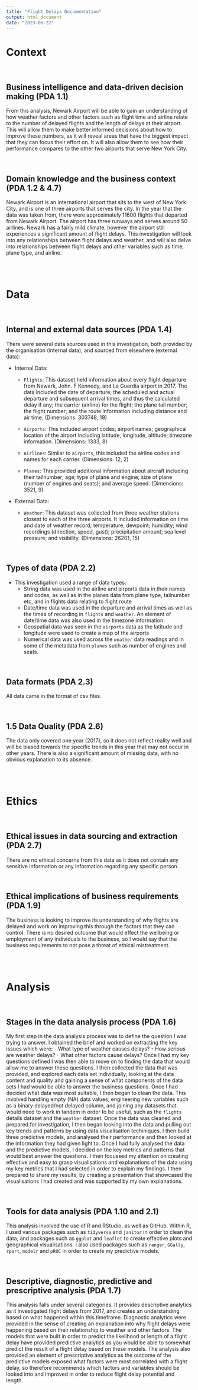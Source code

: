 ```yaml
---
title: "Flight Delays Documentation"
output: html_document
date: "2023-06-22"
---
```


# Context

<br>

## Business intelligence and data-driven decision making (PDA 1.1)

From this analysis, Newark Airport will be able to gain an understanding of how weather factors and other factors such as flight time and airline relate to the number of delayed flights and the length of delays at their airport. This will allow them to make better informed decisions about how to improve these numbers, as it will reveal areas that have the biggest impact that they can focus their effort on. It will also allow them to see how their performance compares to the other two airports that serve New York City. 

<br>

## Domain knowledge and the business context (PDA 1.2 & 4.7)

Newark Airport is an international airport that sits to the west of New York City, and is one of three airports that serves the city. In the year that the data was taken from, there were approximately 11600 flights that departed from Newark Airport. The airport has three runways and serves around 50 airlines. Newark has a fairly mild climate, however the airport still experiences a significant amount of flight delays. This investigation will look into any relationships between flight delays and weather, and will also delve into relationships between flight delays and other variables such as time, plane type, and airline.

<br>
<br>

# Data

<br>

## Internal and external data sources (PDA 1.4)

There were several data sources used in this investigation, both provided by the organisation (internal data), and sourced from elsewhere (external data):

- Internal Data:

  - `Flights`: This dataset held information about every flight departure from Newark, John. F Kennedy, and La Guardia airport in 2017. The data included the date of departure; the scheduled and actual departure and subsequent arrival times, and thus the calculated delay if any; the carrier (airline) for the flight; the plane tail number; the flight number; and the route information including distance and air time. (Dimensions: 303748, 19)
  
  - `Airports`: This included airport codes; airport names; geographical location of the airport including latitude, longitude, altitude; timezone information. (Dimensions: 1333, 8)
  
  - `Airlines`: Similar to `airports`, this included the airline codes and names for each carrier. (Dimensions: 12, 2)
  
  - `Planes`: This provided additional information about aircraft including their tailnumber; age; type of plane and engine; size of plane (number of engines and seats); and                    average speed. (Dimensions: 3521, 9)
  
- External Data:

  - `Weather`: This dataset was collected from three weather stations closest to each of the three airports. It included information on time and date of weather record; temperature; dewpoint; humidity; wind recordings (direction, speed, gust); precipitation amount; sea level pressure; and visibility. (Dimensions: 26201, 15)

<br>

## Types of data (PDA 2.2)
  - This investigation used a range of data types:
    - String data was used in the airline and airports data in their names and codes, as well as in the planes data from plane type, tailnumber etc, and in flights data relating to flight route
    - Date/time data was used in the departure and arrival times as well as the times of recording in `flights` and `weather`. An element of date/time data was also used in the timezone information.
    - Geospatial data was seen in the `airports` data as the latitude and longitude were used to create a map of the airports
    - Numerical data was used across the `weather` data readings and in some of the metadata from `planes` such as number of engines and seats.

<br>

## Data formats (PDA 2.3)

All data came in the format of csv files.

<br>

## 1.5 Data Quality (PDA 2.6)

The data only covered one year (2017), so it does not reflect reality well and will be biased towards the specific trends in this year that may not occur in other years. There is also a significant amount of missing data, with no obvious explanation to its absence.

<br>
<br>

# Ethics

<br>

## Ethical issues in data sourcing and extraction (PDA 2.7)

There are no ethical concerns from this data as it does not contain any sensitive information or any information regarding any specific person. 

<br>

## Ethical implications of business requirements (PDA 1.9)

The business is looking to improve its understanding of why flights are delayed and work on improving this through the factors that they can control. There is no desired outcome that would effect the wellbeing or employment of any individuals to the business, so I would say that the business requirements to not pose a threat of ethical mistreatment.

<br>
<br>

# Analysis 

<br>

## Stages in the data analysis process (PDA 1.6)

My first step in the data analysis process was to define the question I was trying to answer. I obtained the brief and worked on extracting the key issues which were:
  - What type of weather causes delays?
  - How serious are weather delays?
  - What other factors cause delays?
Once I had my key questions defined I was then able to move on to finding the data that would allow me to answer these questions.
I then collected the data that was provided, and explored each data set individually, looking at the data content and quality and gaining a sense of what components of the data sets I had would be able to answer the business questions.
Once I had decided what data was most suitable, I then began to clean the data. This involved handling empty (NA) data values, engineering new variables such as a binary delayed/not delayed column, and joining any datasets that would need to work in tandem in order to be useful, such as the `flights` details dataset and the `weather` dataset.
Once the data was cleaned and prepared for investigation, I then began looking into the data and pulling out key trends and patterns by using data visualisation techiniques. I then build three predictive models, and analysed their performance and then looked at the information they had given light to.
Once I had fully analysed the data and the predictive models, I decided on the key metrics and patterns that would best answer the questions.
I then focussed my attention on creating effective and easy to grasp visualisations and explanations of the data using my key metrics that I had selected in order to explain my findings.
I then prepared to share my results, by creating a presentation that showcased the visualisations I had created and was supported by my own explanations.

<br>

## Tools for data analysis (PDA 1.10 and 2.1)
This analysis involved the use of R and RStudio, as well as GitHub. Within R, I used various packages such as `tidyverse` and `janitor` in order to clean the data, and packages such as `ggplot` and `leaflet` to create effective plots and geographical visualisations. I also used packages such as `ranger`, `GGally`, `rpart`, `modelr` and `pROC` in order to create my predictive models.

<br>

## Descriptive, diagnostic, predictive and prescriptive analysis (PDA 1.7)

This analysis falls under several categories.
It provides descriptive analytics as it investigated flight delays from 2017, and creates an understanding based on what happened within this timeframe.
Diagnostic analytics were provided in the sense of creating an explanation into why flight delays were happening based on their relationship to weather and other factors.
The models that were built in order to predict the likelihood or length of a flight delay have provided predictive analytics as you would be able to somewhat predict the result of a flight delay based on these models. 
The analysis also provided an element of prescriptive analytics as the outcome of the predictive models exposed what factors were most correlated with a flight delay, so therefore recommends which factors and variables should be looked into and improved in order to reduce flight delay potential and length.


